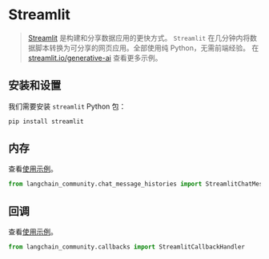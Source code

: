 # Streamlit

>[Streamlit](https://streamlit.io/) 是构建和分享数据应用的更快方式。
>`Streamlit` 在几分钟内将数据脚本转换为可分享的网页应用。全部使用纯 Python，无需前端经验。
>在 [streamlit.io/generative-ai](https://streamlit.io/generative-ai) 查看更多示例。

## 安装和设置

我们需要安装 `streamlit` Python 包：

```bash
pip install streamlit
```


## 内存

查看[使用示例](/docs/integrations/memory/streamlit_chat_message_history)。

```python
from langchain_community.chat_message_histories import StreamlitChatMessageHistory
```

## 回调

查看[使用示例](/docs/integrations/callbacks/streamlit)。

```python
from langchain_community.callbacks import StreamlitCallbackHandler
```
